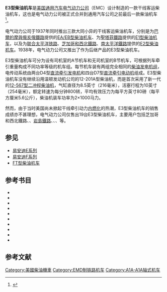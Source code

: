 {{noteTA
|G1 = Railway
}}
{{Infobox Locomotive
| name = E3
| image = Atlantic Coast Line 501.jpg
| caption = 保存在北卡罗莱纳交通博物馆的E3型柴油机车
| type = [[柴油机车|柴油机车]]
| origin = {{USA}}
| designer = 
| builder = [[易安迪|电气动力公司]]（EMC）
| buildmodel = 
| serialnumber = 
| builddate  = 1938年—1940年
| totalproduction  = 17台A节机车、2台B节机车
| user = 
| aarwheels = [[A1A-A1A|A1A-A1A]]
| uicclass = 
| gauge = 1,435毫米
| bogies = 
| wheeldiameter = 914毫米（36英寸）
| axleload = 
| wheelbase =
| minimumcurve = 
| length = 21,666毫米（71英尺1英寸）
| width = 3,124毫米（10英尺3英寸）
| height = 4,572毫米（15英尺）
| framesize = 
| weight = 143公吨／158美吨（315,000磅）
| fueltype = 
| fuelcap = 
| lubecap = 
| coolantcap = 
| watercap = 
| sandcap = 
| enginetype =  2 × [[易安迪567系列柴油机|EMD 12-567]]
| enginepower = 2 × 1,000马力
| transmission = 直—直流电
| generator =  GM D4
| cylindercount = 
| cylindersize = 
| tractionmotors = GM D7
| topspeed = 187公里/小时（116英里/小时）
| sustainedspeed = 18公里/小时（11英里/小时）
| poweroutput = 
| tractiveeffort = 251千牛（56,500磅，起动）<br />138千牛（31,000磅，持续）
| locobrakes = [[空气制动|空气制动]]、[[电阻制动|电阻制动]]（仅A节机车）
| locobrakepower = 
| locobrakeforce = 
| trainbrakes = 
| safety = 
| notes =
}}
'''E3型柴油机车'''是[[美国|美国]][[通用汽车|通用汽车]][[易安迪|电气动力公司]]（EMC）设计制造的一款干线客运柴油机车，这也是电气动力公司被正式合并到通用汽车公司之前最后一款柴油机车<ref>{{Cite web |url= http://www.american-rails.com/emc-e3.html |title= The EMC E3 Passenger Diesel Locomotive |accessdate= 2014-05-20 |publisher= American-Rails |date=  |archive-date= 2014-05-18 |archive-url= https://web.archive.org/web/20140518070630/http://www.american-rails.com/emc-e3.html |dead-url= no }}</ref>。

电气动力公司于1937年同时推出三款大同小异的干线客运柴油机车，分别是为[[巴爾的摩與俄亥俄鐵路|巴爾的摩與俄亥俄鐵路]]提供的[[EA/EB型柴油机车|EA/EB型柴油机车]]、为[[艾奇遜，托皮卡和聖塔菲鐵路|聖塔菲鐵路]]提供的[[E1型柴油机车|E1型柴油机车]]，以及为[[联合太平洋铁路|联合太平洋铁路]]、[[芝加哥和西北鐵路|芝加哥和西北鐵路]]、[[南太平洋鐵路|南太平洋鐵路]]提供的[[E2型柴油机车|E2型柴油机车]]。1938年，电气动力公司又推出了作为后继产品的E3型柴油机车。

E3型柴油机车可分为设有司机室的A节机车和无司机室的B节机车，可根据列车牵引重量构成不同功率等级的机车组。每节机车装有两组完全相同的[[柴电动力|柴油发电机组]]，电传动系统由两台D4型[[直流發電機|直流牵引发电机]]和四台D7型[[直流电动机|直流]][[牵引电动机|牵引电动机]]组成。E3型柴油机车没有继续沿用温顿发动机公司的12-201A型柴油机，而是首次采用了新一代的[[易安迪567系列柴油机|12-567型]][[二冲程|二冲程]][[柴油机|柴油机]]，气缸直径为8.5英寸（216毫米），活塞行程为10英寸（254毫米），额定转速为每分钟800转，平均有效压力为每平方英寸80磅（每平方厘米5.6公斤），柴油机装车功率为2×1000马力。

然而，由于当时美国尚未掀起干线牵引动力[[内燃化|内燃化]]的热潮，E3型柴油机车的销售成绩亦不甚理想，电气动力公司仅售出19台E3型柴油机车，主要用户包括芝加哥和西北鐵路、{{tsl|en|Atlantic Coast Line Railroad|大西洋海岸铁路}}、[[芝加哥，岩島和太平洋鐵路|岩島鐵路]]、{{tsl|en|Florida East Coast Railway|佛罗里达东海岸铁路}}、{{tsl|en|Kansas City Southern Railway|堪萨斯城南方铁路}}、{{tsl|en|Missouri Pacific Railroad|密苏里太平洋铁路}}等。

== 参见 ==
{{Portal|鐵路}}
*[[易安迪E系列|易安迪E系列]]
*[[易安迪F系列|易安迪F系列]]
*[[FT型柴油机车|FT型柴油机车]]

== 参考书目 ==
* {{cite book | last = Lamb | first = J. Parker | authorlink = | series = Railroads Past and Present | year = 2007 | title = Evolution of the American Diesel Locomotive | location = Bloomington, IN, USA | publisher = Indiana University Press | page = | isbn = 9780253348630 }}
* {{cite book | last = Marre | first = Louis A. | series = Railroad Reference Series (Book 10) | year = 1995 | title = Diesel Locomotives: The First 50 Years: A Guide to Diesels Built Before 1972 | url = https://archive.org/details/diesellocomotive0000marr | location = Waukesha, WI, USA | publisher = Kalmbach Publishing | page = | isbn = 0890242585 }}
* {{cite book |author=Pinkepank, Jerry A. |title=The Second Diesel Spotter's Guide |publisher=Kalmbach Publishing Company |location=Milwaukee, WI |year=1973 |isbn=0-89024-026-4 |page=}}
* {{cite book | last = Schafer | first = Mike | authorlink = | series = Enthusiast Color Series | year = 1998 | title = Vintage Diesel Locomotives | url = https://archive.org/details/vintagedieselloc00scha | location = Osceola, WI, USA | publisher = MBI Publishing | page = | isbn = 0760305072 }}
* {{cite book | last = Solomon | first = Brian | authorlink = | year = 2000 | title = The American Diesel Locomotive | url = https://archive.org/details/americandiesello0000solo | location = Osceola, WI, USA | publisher = MBI Publishing | page = | isbn = 0760306664 }}
* {{cite book | last = Solomon | first = Brian | authorlink = | year = 2006 | title = EMD Locomotives | url = https://archive.org/details/emdlocomotives0000solo | location = St. Paul, MN, USA | publisher = Voyageur Press | page = | isbn = 9780760323960 }}
* {{cite book | last = Solomon | first = Brian | authorlink = | year = 2011 | title = Electro-Motive E-Units and F-Units: The Illustrated History of North America's Favorite Locomotives | location = Minneapolis, MN, USA | publisher = Voyageur Press | page = | isbn = 9780760340073 }}
* {{cite book | last = Solomon | first = Brian | authorlink = | year = 2012 | title = North American Locomotives: A Railroad-by-Railroad Photohistory | location = Minneapolis, MN, USA | publisher = Voyageur Press | page =  | isbn = 9780760343708 }}
* {{cite book | last = Solomon | first = Brian | authorlink = | year = 2010 | title = Vintage Diesel Power | url = https://archive.org/details/vintagedieselpow0000solo | location = Minneapolis, MN, USA | publisher = MBI Publishing | page = | isbn = 9780760337950 }}
* {{cite book | last = Wilson | first = Jeff | authorlink = | date = 2002 | title = E Units: Electro-Motive's Classic Streamliners | series = Classic Trains / Golden Years of Railroading series | location = Waukesha, WI, USA | publisher = Kalmbach Publishing | page = | isbn = 0890246068 }}

== 参考文献 ==
{{Reflist}}

{{易安迪柴油機車}}

{{DEFAULTSORT:E3}}
[[Category:美國柴油機車|Category:美國柴油機車]]
[[Category:EMD制铁路机车|Category:EMD制铁路机车]]
[[Category:A1A-A1A轴式机车|Category:A1A-A1A轴式机车]]